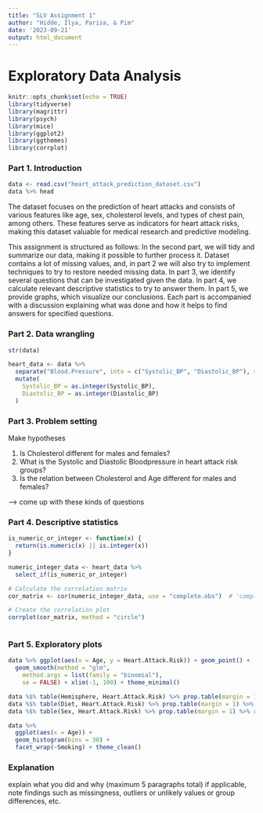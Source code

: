 ```yaml
---
title: "SLV Assignment 1"
author: "Hidde, Ilya, Parisa, & Pim"
date: '2023-09-21'
output: html_document
---
```


# Exploratory Data Analysis

```r
knitr::opts_chunk$set(echo = TRUE)
library(tidyverse)
library(magrittr)
library(psych)
library(mice)
library(ggplot2)
library(ggthemes)
library(corrplot)
```

### Part 1. Introduction

```r
data <- read.csv("heart_attack_prediction_dataset.csv")
data %>% head
```

The dataset focuses on the prediction of heart attacks and consists of various features like age, sex, cholesterol levels, and types of chest pain, among others. These features serve as indicators for heart attack risks, making this dataset valuable for medical research and predictive modeling.

This assignment is structured as follows: In the second part, we will tidy and summarize our data, making it possible to further process it. Dataset contains a lot of missing values, and, in part 2 we will also try to implement techniques to try to restore needed missing data. In part 3, we identify several questions that can be investigated given the data. In part 4, we calculate relevant descriptive statistics to try to answer them. In part 5, we provide graphs, which visualize our conclusions. Each part is accompanied with a discussion explaining what was done and how it helps to find answers for specified questions.

### Part 2. Data wrangling
```r
str(data)
```

```r
heart_data <- data %>%
  separate("Blood.Pressure", into = c("Systolic_BP", "Diastolic_BP"), sep = "/") %>%
  mutate(
    Systolic_BP = as.integer(Systolic_BP),
    Diastolic_BP = as.integer(Diastolic_BP)
  )
```



### Part 3. Problem setting
Make hypotheses


1. Is Cholesterol different for males and females?
2. What is the Systolic and Diastolic Bloodpressure in heart attack risk groups?
3. Is the relation between Cholesterol and Age different for males and females?


--> come up with these kinds of questions


### Part 4. Descriptive statistics
```r
is_numeric_or_integer <- function(x) {
  return(is.numeric(x) || is.integer(x))
}

numeric_integer_data <- heart_data %>%
  select_if(is_numeric_or_integer)

# Calculate the correlation matrix
cor_matrix <- cor(numeric_integer_data, use = "complete.obs")  # 'complete.obs' ignores NA values

# Create the correlation plot
corrplot(cor_matrix, method = "circle")
```


```r

```



### Part 5. Exploratory plots

```r
data %>% ggplot(aes(x = Age, y = Heart.Attack.Risk)) + geom_point() +
  geom_smooth(method = "glm", 
    method.args = list(family = "binomial"), 
    se = FALSE) + xlim(-1, 100) + theme_minimal()
```
```r
data %$% table(Hemisphere, Heart.Attack.Risk) %>% prop.table(margin = 1) %>% round(digits = 2)
data %$% table(Diet, Heart.Attack.Risk) %>% prop.table(margin = 1) %>% round(digits = 2)
data %$% table(Sex, Heart.Attack.Risk) %>% prop.table(margin = 1) %>% round(digits = 2)
```
```r
data %>% 
  ggplot(aes(x = Age)) + 
  geom_histogram(bins = 30) + 
  facet_wrap(~Smoking) + theme_clean()
```




### Explanation

explain what you did and why (maximum 5 paragraphs total) if applicable, note findings such as missingness, outliers or unlikely values or group differences, etc.